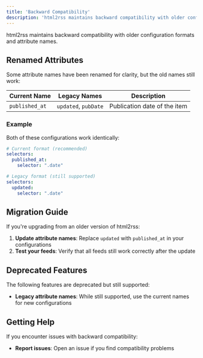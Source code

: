 ```yaml
---
title: 'Backward Compatibility'
description: 'html2rss maintains backward compatibility with older configuration formats and attribute names.'
---
```


html2rss maintains backward compatibility with older configuration formats and attribute names.

## Renamed Attributes

Some attribute names have been renamed for clarity, but the old names still work:

| Current Name    | Legacy Names        | Description                    |
| --------------- | ------------------- | ------------------------------ |
| `published_at`  | `updated`, `pubDate` | Publication date of the item  |

### Example

Both of these configurations work identically:

```yaml
# Current format (recommended)
selectors:
  published_at:
    selector: ".date"

# Legacy format (still supported)
selectors:
  updated:
    selector: ".date"
```

## Migration Guide

If you're upgrading from an older version of html2rss:

1. **Update attribute names**: Replace `updated` with `published_at` in your configurations
2. **Test your feeds**: Verify that all feeds still work correctly after the update

## Deprecated Features

The following features are deprecated but still supported:

- **Legacy attribute names**: While still supported, use the current names for new configurations

## Getting Help

If you encounter issues with backward compatibility:

- **Report issues**: Open an issue if you find compatibility problems
